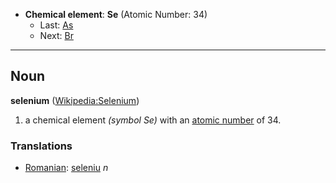 *'''Chemical element''': '''Se''' (Atomic Number: 34)
**Last: [[Arsenic|As]]
**Next: [[Bromine|Br]]
----
== Noun ==
'''selenium''' ([[en:Selenium|Wikipedia:Selenium]])

# a chemical element ''(symbol Se)'' with an [[atomic number]] of 34.

===Translations===
*[[Romanian]]: [[seleniu]] ''n''